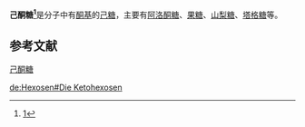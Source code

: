 {{noteTA
|G1=Lifesciences
}}
{{Expand |time=2011-09-17T08:25:20+00:00 }}
'''己酮糖<ref>[http://www.term.gov.cn/pages/homepage/result2.jsp?id=333411&subid=10001798&subject=%E7%B3%96%E7%B1%BB&subsys=%E7%94%9F%E7%89%A9%E5%8C%96%E5%AD%A6%E4%B8%8E%E5%88%86%E5%AD%90%E7%94%9F%E7%89%A9%E5%AD%A6]{{dead link|date=2017年12月 |bot=InternetArchiveBot |fix-attempted=yes }}</ref>'''是分子中有[[酮基|酮基]]的[[己糖|己糖]]，主要有[[阿洛酮糖|阿洛酮糖]]、[[果糖|果糖]]、[[山梨糖|山梨糖]]、[[塔格糖|塔格糖]]等。

==参考文献==
{{reflist}}

{{糖類}}

{{Biochem-stub}}

[[分类:己酮糖|]]

[[de:Hexosen#Die_Ketohexosen|de:Hexosen#Die Ketohexosen]]